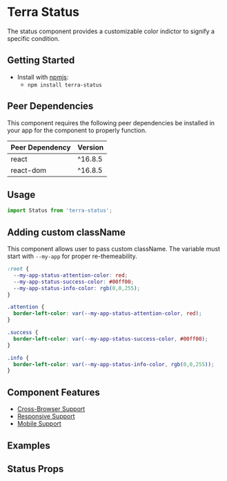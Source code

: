 


<Badge />

# Terra Status

The status component provides a customizable color indictor to signify a specific condition.

## Getting Started

- Install with [npmjs](https://www.npmjs.com):
  - `npm install terra-status`

<!-- AUTO-GENERATED-CONTENT:START Peer Dependencies -->
## Peer Dependencies

This component requires the following peer dependencies be installed in your app for the component to properly function.

| Peer Dependency | Version |
|-|-|
| react | ^16.8.5 |
| react-dom | ^16.8.5 |

<!-- AUTO-GENERATED-CONTENT:END -->

## Usage

```jsx
import Status from 'terra-status';
```

## Adding custom className

This component allows user to pass custom className. The variable must start with `--my-app` for proper re-themeability.

```css
:root {
  --my-app-status-attention-color: red;
  --my-app-status-success-color: #00ff00;
  --my-app-status-info-color: rgb(0,0,255);
}

.attention {
  border-left-color: var(--my-app-status-attention-color, red);
}

.success {
  border-left-color: var(--my-app-status-success-color, #00ff00);
}

.info {
  border-left-color: var(--my-app-status-info-color, rgb(0,0,255));
}
```

## Component Features
* [Cross-Browser Support](https://engineering.cerner.com/terra-ui/about/terra-ui/component-standards#cross-browser-support)
* [Responsive Support](https://engineering.cerner.com/terra-ui/about/terra-ui/component-standards#responsive-support)
* [Mobile Support](https://engineering.cerner.com/terra-ui/about/terra-ui/component-standards#mobile-support)

## Examples
<StatusDefault title="Status with text" />
<StatusImage title="Status with Image" />
<StatusIcon title="Status with Icon" />
<StatusArrange title="Status with Arrange" />

## Status Props
<StatusPropsTable />
